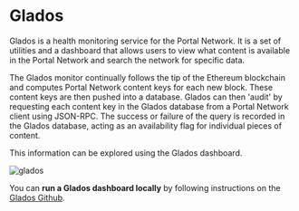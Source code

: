 # Glados

Glados is a health monitoring service for the Portal Network. It is a set of utilities and a dashboard that allows users to view what 
content is available in the Portal Network and search the network for specific data.

The Glados monitor continually follows the tip of the Ethereum blockchain and computes Portal Network content keys for each new block.
These content keys are then pushed into a database. Glados can then 'audit' by requesting each content key in the Glados database from a Portal Network client using JSON-RPC.
The success or failure of the query is recorded in the Glados database, acting as an availability flag for individual pieces of content.

This information can be explored using the Glados dashboard.

![glados](/../public/glados.png)

You can **run a Glados dashboard locally** by following instructions on the [Glados Github](https://github.com/ethereum/glados/blob/master/SETUP_GUIDE.md).